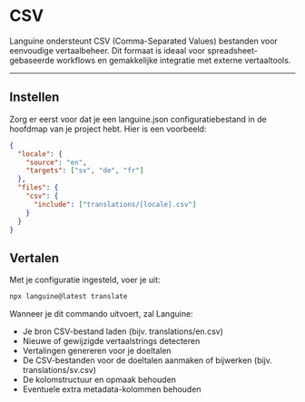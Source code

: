 # CSV

Languine ondersteunt CSV (Comma-Separated Values) bestanden voor eenvoudige vertaalbeheer. Dit formaat is ideaal voor spreadsheet-gebaseerde workflows en gemakkelijke integratie met externe vertaaltools.

---

## Instellen

Zorg er eerst voor dat je een languine.json configuratiebestand in de hoofdmap van je project hebt. Hier is een voorbeeld:

```json
{
  "locale": {
    "source": "en",
    "targets": ["sv", "de", "fr"]
  },
  "files": {
    "csv": {
      "include": ["translations/[locale].csv"]
    }
  }
}
```

## Vertalen

Met je configuratie ingesteld, voer je uit:

```bash
npx languine@latest translate
```

Wanneer je dit commando uitvoert, zal Languine:

- Je bron CSV-bestand laden (bijv. translations/en.csv)
- Nieuwe of gewijzigde vertaalstrings detecteren
- Vertalingen genereren voor je doeltalen
- De CSV-bestanden voor de doeltalen aanmaken of bijwerken (bijv. translations/sv.csv)
- De kolomstructuur en opmaak behouden
- Eventuele extra metadata-kolommen behouden
